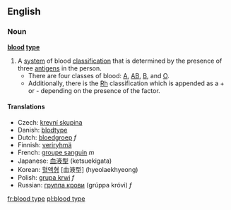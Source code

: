 ==English==
=== Noun ===
{{wikipedia}}
'''[[blood]] [[type]]'''

#A [[system]] of blood [[classification]] that is determined by the presence of three [[antigen]]s in the person.
#*There are four classes of blood: [[A]], [[AB]], [[B]], and [[O]].
#*Additionally, there is the [[Rh]] classification which is appended as a + or - depending on the presence of the factor.

==== Translations ====
*Czech: [[krevní skupina]]
*Danish: [[blodtype]]
*Dutch: [[bloedgroep]] ''f''
*Finnish: [[veriryhmä]]
*French: [[groupe sanguin]] ''m''
*Japanese: [[血液型]] (ketsuekigata)
*Korean: [[혈액형]] [血液型] (hyeolaekhyeong)
*Polish: [[grupa krwi]] ''f''
*Russian: [[группа крови]] (grúppa króvi) ''f''

[[fr:blood type]]
[[pl:blood type]]